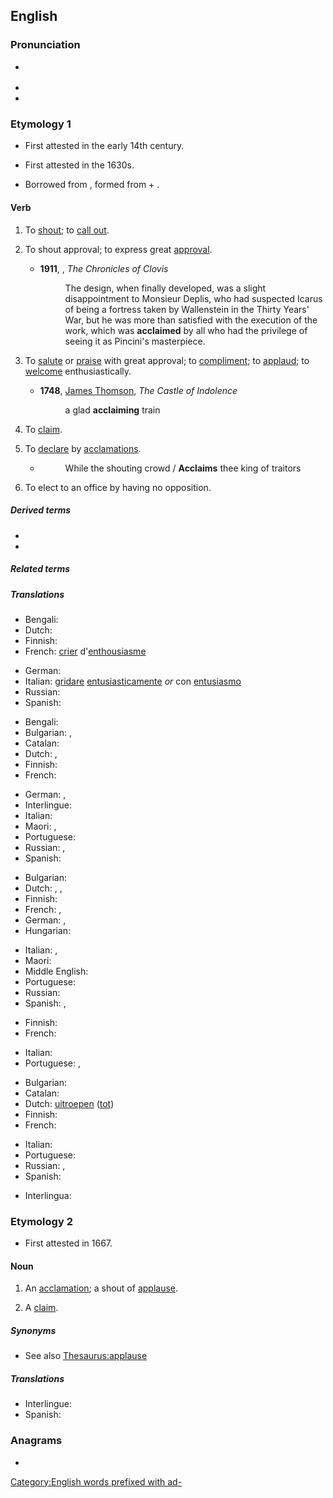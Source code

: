 ==English==

===Pronunciation===
* {{a|US}} {{IPA|en|/ə.ˈkleɪm/}}
* {{rhymes|en|eɪm}}
* {{audio|en|LL-Q1860 (eng)-Vealhurl-acclaim.wav |Audio (UK)}}

===Etymology 1===
{{PIE root|en|kelh₁}}
* First attested in the early 14th century.
* {{sense|to applaud}} First attested in the 1630s.
* Borrowed from {{bor|en|la|acclāmō||raise a cry at; applaud}}, formed from {{m|la|ad-}} + {{m|la|clāmō||cry out, shout}}.

====Verb====
{{en-verb}}

# {{lb|en|archaic|transitive}} To [[shout]]; to [[call out]].
# {{lb|en|intransitive}} To shout approval; to express great [[approval]].
#* '''1911''', {{w|Saki}}, ''The Chronicles of Clovis''
#*: The design, when finally developed, was a slight disappointment to Monsieur Deplis, who had suspected Icarus of being a fortress taken by Wallenstein in the Thirty Years' War, but he was more than satisfied with the execution of the work, which was '''acclaimed''' by all who had the privilege of seeing it as Pincini's masterpiece.
# {{lb|en|transitive|rare}} To [[salute]] or [[praise]] with great approval; to [[compliment]]; to [[applaud]]; to [[welcome]] enthusiastically.
#* '''1748''', [[w:James Thomson (poet, born 1700)|James Thomson]], ''The Castle of Indolence''
#*: a glad '''acclaiming''' train
# {{lb|en|transitive|obsolete}} To [[claim]].
# {{lb|en|transitive}} To [[declare]] by [[acclamations]].
#* {{rfdatek|en|Smollett}}
#*: While the shouting crowd / '''Acclaims''' thee king of traitors
# {{lb|en|Canada|politics}} To elect to an office by having no opposition.

=====Derived terms=====
* {{l|en|acclaimable}}
* {{l|en|acclaimer}}

=====Related terms=====
{{rootsee|en|kelh₁}}

=====Translations=====
{{trans-top|to shout}}
* Bengali: {{t|bn|চিৎকার করা|sc=Beng}}
* Dutch: {{t+|nl|uitroepen}}
* Finnish: {{t+|fi|huutaa}}
* French: [[crier]] d'[[enthousiasme]]
{{trans-mid}}
* German: {{t+|de|zujubeln}}
* Italian: [[gridare]] [[entusiasticamente]] ''or'' con [[entusiasmo]]
* Russian: {{t+|ru|крича́ть}} {{qualifier|shout}}
* Spanish: {{t+|es|gritar}}
{{trans-bottom}}

{{trans-top|to shout applause}}
* Bengali: {{t|bn|প্রশংসাধ্বনি|sc=Beng}}
* Bulgarian: {{t+|bg|акламирам}}, {{t|bg|одобрявам бурно}}
* Catalan: {{t+|ca|aclamar}}
* Dutch: {{t+|nl|juichen}}, {{t|nl|applaudiseren}}
* Finnish: {{t|fi|[[osoittaa]] [[suosio]]taan}}
* French: {{t+|fr|acclamer}}
{{trans-mid}}
* German: {{t+|de|applaudieren}}, {{t+|de|klatschen}}
* Interlingue: {{t|ie|aclamar}}
* Italian: {{t+|it|acclamare}}
* Maori: {{t|mi|moemiti}}, {{t|mi|whakamoemiti}}
* Portuguese: {{t+|pt|aclamar}}
* Russian: {{t+|ru|приве́тствовать}} {{qualifier|шу́мно}}, {{t+|ru|одобря́ть}} {{qualifier|бу́рно}}
* Spanish: {{t+|es|aclamar}}
{{trans-bottom}}

{{trans-top|to applaud}}
* Bulgarian: {{t+|bg|аплодирам}}
* Dutch: {{t+|nl|toejuichen}}, {{t+|nl|prijzen}}, {{t+|nl|loven}}
* Finnish: {{t|fi|[[osoittaa]] [[suosio]]taan}}
* French: {{t+|fr|acclamer}}, {{t+|fr|applaudir}}
* German: {{t+|de|applaudieren}}, {{t+|de|klatschen}}
* Hungarian: {{t+|hu|megtapsol}}
{{trans-mid}}
* Italian: {{t+|it|acclamare}}, {{t+|it|applaudire}}
* Maori: {{t|mi|whakamanahau}}
* Middle English: {{t|enm|recomaunden}}
* Portuguese: {{t+|pt|aclamar}}
* Russian: {{t+|ru|аплоди́ровать}}
* Spanish: {{t+|es|aclamar}}, {{t+|es|aplaudir}}
{{trans-bottom}}

{{trans-top|to claim}}
* Finnish: {{t+|fi|väittää}}
* French: {{t+|fr|réclamer}}
{{trans-mid}}
* Italian: {{t+|it|reclamare}}
* Portuguese: {{t+|pt|clamar}}, {{t+|pt|reclamar}}
{{trans-bottom}}

{{trans-top|to declare by acclamations}}
* Bulgarian: {{t+|bg|провъзгласявам}}
* Catalan: {{t+|ca|aclamar}}
* Dutch: [[uitroepen]] ([[tot]])
* Finnish: {{t+|fi|julistaa}}
* French: {{t+|fr|déclamer}}
{{trans-mid}}
* Italian: {{t+|it|acclamare}}
* Portuguese: {{t+|pt|aclamar}}
* Russian: {{t+|ru|провозглаша́ть|impf}}, {{t+|ru|провозгласи́ть|pf}}
* Spanish: {{t+|es|aclamar}}
{{trans-bottom}}

{{checktrans-top}}
* Interlingua: {{t-check|ia|acclamar}}
{{trans-mid}}
{{trans-bottom}}

===Etymology 2===
* First attested in 1667.

====Noun====
{{en-noun|~}}

# {{lb|en|poetic}} An [[acclamation]]; a shout of [[applause]].
# {{lb|en|obsolete}} A [[claim]].

=====Synonyms=====
* See also [[Thesaurus:applause]]

=====Translations=====
{{trans-top|acclamation}}
* Interlingue: {{t|ie|aclamation}}
* Spanish: {{t+|es|aclamación|f}}
{{trans-mid}}
{{trans-bottom}}

===Anagrams===
* {{anagrams|en|a=aaccilm|malacic}}

[[Category:English words prefixed with ad-]]